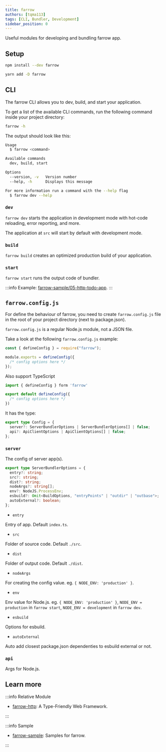 ```yaml
---
title: farrow
authors: [tqma113]
tags: [CLI, Bundler, Development]
sidebar_position: 0
---
```



Useful modules for developing and bundling farrow app.

## Setup

<Tabs groupId="package-tool">
<TabItem value="npm" label="npm">

```bash
npm install --dev farrow
```

</TabItem>
<TabItem value="yarn" label="Yarn" default>

```bash
yarn add -D farrow
```

</TabItem>
</Tabs>

## CLI

The farrow CLI allows you to dev, build, and start your application.

To get a list of the available CLI commands, run the following command inside your project directory:

```bash
farrow -h
```

The output should look like this:

```bash
Usage
  $ farrow <command>

Available commands
  dev, build, start

Options
  --version, -v   Version number
  --help, -h      Displays this message

For more information run a command with the --help flag
  $ farrow dev --help
```

### `dev`

`farrow dev` starts the application in development mode with hot-code reloading, error reporting, and more.

The application at `src` will start by default with development mode.

### `build`

`farrow build` creates an optimized production build of your application.

### `start`

`farrow start` runs the output code of bundler.

:::info
Example: [farrow-sample/05-http-todo-app](https://github.com/tqma113/farrow-sample/tree/main/samples/05-http-todo-app).
:::

## `farrow.config.js`

For define the behaviour of farrow, you need to create `farrow.config.js` file in the root of your project directory (next to package.json).

`farrow.config.js` is a regular Node.js module, not a JSON file.

Take a look at the following `farrow.config.js` example:

```js
const { defineConfig } = require("farrow");

module.exports = defineConfig({
  /* config options here */
});
```

Also support TypeScript

```ts
import { defineConfig } form 'farrow'

export default defineConfig({
  /* config options here */
})
```

It has the type:

```ts
export type Config = {
  server?: ServerBundlerOptions | ServerBundlerOptions[] | false;
  api?: ApiClientOptions | ApiClientOptions[] | false;
};
```

### `server`

The config of server app(s).

```ts
export type ServerBundlerOptions = {
  entry?: string;
  src?: string;
  dist?: string;
  nodeArgs?: string[];
  env?: NodeJS.ProcessEnv;
  esbuild?: Omit<BuildOptions, "entryPoints" | "outdir" | "outbase">;
  autoExternal?: boolean;
};
```

- `entry`

Entry of app. Default `index.ts`.

- `src`

Folder of source code. Default `./src`.

- `dist`

Folder of output code. Default `./dist`.

- `nodeArgs`

For creating the config value. eg. `{ NODE_ENV: 'production' }`.

- `env`

Env value for Node.js. eg. `{ NODE_ENV: 'production' }`, `NODE_ENV = production` in `farrow start`, `NODE_ENV = development` in `farrow dev`.

- `esbuild`

Options for esbuild.

- `autoExternal`

Auto add closest package.json dependenties to esbuild external or not.

### `api`

Args for Node.js.

## Learn more

:::info Relative Module

- [farrow-http](../pipeline/02-farrow-http.mdx): A Type-Friendly Web Framework.

:::

:::info Sample

- [farrow-sample](https://github.com/tqma113/farrow-sample): Samples for farrow.

:::
